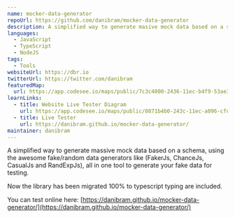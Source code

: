 ```yaml
---
name: mocker-data-generator
repoUrl: https://github.com/danibram/mocker-data-generator
description: A simplified way to generate masive mock data based on a schema, using the awesome fake/random data generators like (FakerJs, ChanceJs, CasualJs and RandExpJs), all in one tool to generate your fake data for testing.
languages:
  - JavaScript
  - TypeScript
  - NodeJS
tags:
  - Tools
websiteUrl: https://dbr.io
twitterUrl: https://twitter.com/danibram
featuredMap:
  url: https://app.codesee.io/maps/public/7c3c4000-2436-11ec-b4f9-53ae33fb0c9c
learnLinks:
  - title: Website Live Tester Diagram
    url: https://app.codesee.io/maps/public/0871b4b0-243c-11ec-a096-cfd59e99ca24
  - title: Live Tester
    url: https://danibram.github.io/mocker-data-generator/
maintainer: danibram
---
```


<Overview>

A simplified way to generate massive mock data based on a schema, using the awesome fake/random data generators like (FakerJs, ChanceJs, CasualJs and RandExpJs), all in one tool to generate your fake data for testing.

Now the library has been migrated 100% to typescript typing are included.

You can test online here: [https://danibram.github.io/mocker-data-generator/](https://danibram.github.io/mocker-data-generator/)

</Overview>
